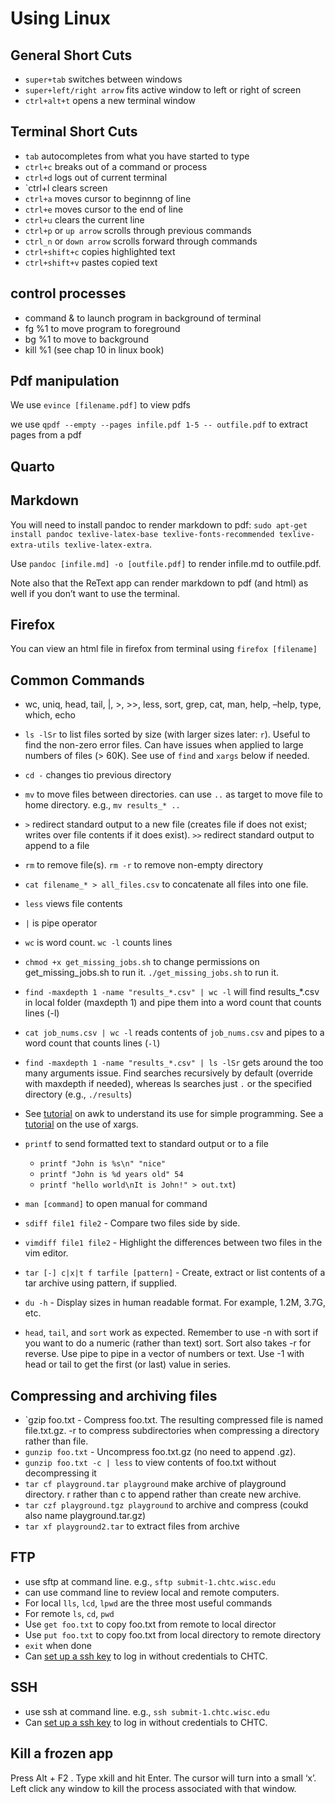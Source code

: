 # Using Linux

## General Short Cuts

- `super+tab` switches between windows
- `super+left/right arrow` fits active window to left or right of screen
- `ctrl+alt+t` opens a new terminal window

## Terminal Short Cuts

- `tab` autocompletes from what you have started to type
- `ctrl+c` breaks out of a command or process
- `ctrl+d` logs out of current terminal
- `ctrl+l clears screen
- `ctrl+a` moves cursor to beginnng of line
- `ctrl+e` moves cursor to the end of line
- `ctrl+u` clears the current line
- `ctrl+p` or `up arrow` scrolls through previous commands
- `ctrl_n` or `down arrow` scrolls forward through commands
- `ctrl+shift+c` copies highlighted text
- `ctrl+shift+v` pastes copied text

## control processes

- command & to launch program in background of terminal
- fg %1 to move program to foreground
- bg %1 to move to background
- kill %1 (see chap 10 in linux book)

## Pdf manipulation

We use `evince [filename.pdf]` to view pdfs

we use `qpdf --empty --pages infile.pdf 1-5 -- outfile.pdf` to extract pages from a pdf


## Quarto


## Markdown

You will need to install pandoc to render markdown to pdf: `sudo apt-get install pandoc texlive-latex-base texlive-fonts-recommended texlive-extra-utils texlive-latex-extra`.

Use `pandoc [infile.md] -o [outfile.pdf]` to render infile.md to outfile.pdf.

Note also that the ReText app can render markdown to pdf (and html) as well if you don't want to use the terminal.  

## Firefox

You can view an html file in firefox from terminal using `firefox [filename]`

## Common Commands

- wc, uniq, head, tail, |, >, >>, less, sort, grep, cat, man, help, --help, type, which, echo

-   `ls -lSr` to list files sorted by size (with larger sizes later: `r`). Useful to find the non-zero error files. Can have issues when applied to large numbers of files (> 60K). See use of `find` and `xargs` below if needed.

-   `cd -` changes tio previous directory

-   `mv` to move files between directories. can use `..` as target to move file to home directory. e.g., `mv results_* ..`

-   `>` redirect standard output to a new file (creates file if does not exist; writes over file contents if it does exist). `>>` redirect standard output to append to a file

-   `rm` to remove file(s). `rm -r` to remove non-empty directory

-   `cat filename_* > all_files.csv` to concatenate all files into one file.

-   `less` views file contents

-   `|` is pipe operator

- `wc` is word count.  `wc -l` counts lines

-   `chmod +x get_missing_jobs.sh` to change permissions on get_missing_jobs.sh to run it. `./get_missing_jobs.sh` to run it.

-   `find -maxdepth 1 -name "results_*.csv" | wc -l` will find results_*.csv in local folder (maxdepth 1) and pipe them into a word count that counts lines (-l)

-   `cat job_nums.csv | wc -l` reads contents of `job_nums.csv` and pipes to a word count that counts lines (`-l`)

-   `find -maxdepth 1 -name "results_*.csv" | ls -lSr` gets around the too many arguments issue.  Find searches recursively by default (override with maxdepth if needed), whereas ls searches just `.` or the specified directory (e.g., `./results`)

-   See [tutorial](https://linuxhandbook.com/awk-command-tutorial/) on awk to understand its use for simple programming. See a [tutorial](https://shapeshed.com/unix-xargs/) on the use of xargs.

- `printf` to send formatted text to standard output or to a file
   - `printf "John is %s\n" "nice"`
   - `printf "John is %d years old" 54`
   - `printf "hello world\nIt is John!" > out.txt`)

- `man [command]` to open manual for command

- `sdiff file1 file2` - Compare two files side by side. 
- `vimdiff file1 file2` - Highlight the differences between two files in the vim editor.
- `tar [-] c|x|t f tarfile [pattern]` - Create, extract or list contents of a tar archive using pattern, if supplied.
- `du -h` - Display sizes in human readable format. For example, 1.2M, 3.7G, etc.


- `head`, `tail`, and `sort` work as expected.  Remember to use -n with sort if you want to do a numeric (rather than text) sort.  Sort also takes -r for reverse.  Use pipe to pipe in a vector of numbers or text.  Use -1 with head or tail to get the first (or last) value in series.

## Compressing and archiving files

- `gzip foo.txt - Compress foo.txt. The resulting compressed file is named file.txt.gz.  -r to compress subdirectories when compressing a directory rather than file.
- `gunzip foo.txt` - Uncompress foo.txt.gz (no need to append .gz).
- `gunzip foo.txt -c | less` to view contents of foo.txt without decompressing it
- `tar cf playground.tar playground` make archive of playground directory.  r rather than c to append rather than create new archive.
- `tar czf playground.tgz playground` to archive and compress (coukd also name playground.tar.gz)
- `tar xf playground2.tar` to extract files from archive

## FTP

- use sftp at command line.  e.g., `sftp submit-1.chtc.wisc.edu`
- can use command line to review local and remote computers.
- For local `lls`, `lcd`, `lpwd` are the three most useful commands
- For remote `ls`, `cd`, `pwd`
- Use `get foo.txt` to copy foo.txt from remote to local director
- Use `put foo.txt` to copy foo.txt from local directory to remote directory
- `exit` when done
- Can [set up a ssh key](https://www.unixtutorial.org/how-to-generate-ed25519-ssh-key/) to log in without credentials to CHTC.

## SSH

- use ssh at command line.  e.g., `ssh submit-1.chtc.wisc.edu`
- Can [set up a ssh key](https://www.unixtutorial.org/how-to-generate-ed25519-ssh-key/) to log in without credentials to CHTC.

## Kill a frozen app

Press Alt + F2 . Type xkill and hit Enter. The cursor will turn into a small 'x'. Left click any window to kill the process associated with that window. 


